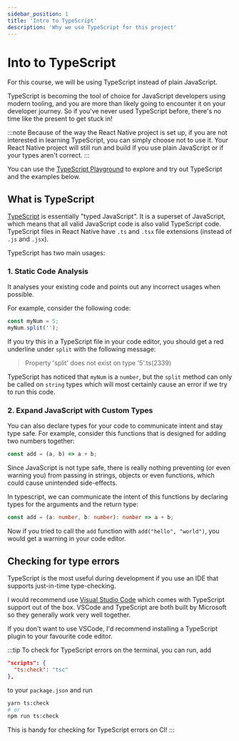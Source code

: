```yaml
---
sidebar_position: 1
title: 'Intro to TypeScript'
description: 'Why we use TypeScript for this project'
---
```


# Into to TypeScript

For this course, we will be using TypeScript instead of plain JavaScript.

TypeScript is becoming the tool of choice for JavaScript developers using modern tooling, and you are more than likely going to encounter it on your developer journey. So if you've never used TypeScript before, there's no time like the present to get stuck in!

:::note
Because of the way the React Native project is set up, if you are not interested in learning TypeScript, you can simply choose not to use it. Your React Native project will still run and build if you use plain JavaScript or if your types aren't correct.
:::

You can use the [TypeScript Playground](https://www.typescriptlang.org/play) to explore and try out TypeScript and the examples below.

## What is TypeScript

[TypeScript](https://www.typescriptlang.org/) is essentially "typed JavaScript". It is a superset of JavaScript, which means that all valid JavaScript code is also valid TypeScript code. TypeScript files in React Native have `.ts` and `.tsx` file extensions (instead of `.js` and `.jsx`).

TypeScript has two main usages:

### 1. Static Code Analysis

It analyses your existing code and points out any incorrect usages when possible.

For example, consider the following code:

```ts
const myNum = 5;
myNum.split('');
```

If you try this in a TypeScript file in your code editor, you should get a red underline under `split` with the following message:

> Property 'split' does not exist on type '5'.ts(2339)

TypeScript has noticed that `myNum` is a `number`, but the `split` method can only be called on `string` types which will most certainly cause an error if we try to run this code.

### 2. Expand JavaScript with Custom Types

You can also declare types for your code to communicate intent and stay type safe. For example, consider this functions that is designed for adding two numbers together:

```js title="add.js"
const add = (a, b) => a + b;
```

Since JavaScript is not type safe, there is really nothing preventing (or even warning you) from passing in strings, objects or even functions, which could cause unintended side-effects.

In typescript, we can communicate the intent of this functions by declaring types for the arguments and the return type:

```ts title="add.ts"
const add = (a: number, b: number): number => a + b;
```

Now if you tried to call the `add` function with `add("hello", "world")`, you would get a warning in your code editor.

## Checking for type errors

TypeScript is the most useful during development if you use an IDE that supports just-in-time type-checking.

I would recommend use [Visual Studio Code](https://code.visualstudio.com/) which comes with TypeScript support out of the box. VSCode and TypeScript are both built by Microsoft so they generally work very well together.

If you don't want to use VSCode, I'd recommend installing a TypeScript plugin to your favourite code editor.

:::tip
To check for TypeScript errors on the terminal, you can run, add

```json
"scripts": {
  "ts:check": "tsc"
},
```

to your `package.json` and run

```bash
yarn ts:check
# or
npm run ts:check
```

This is handy for checking for TypeScript errors on CI!
:::
